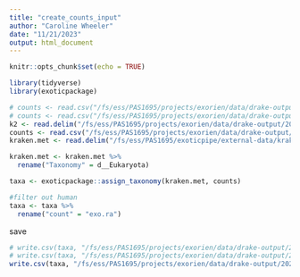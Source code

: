 ```yaml
---
title: "create_counts_input"
author: "Caroline Wheeler"
date: "11/21/2023"
output: html_document
---
```


```r
knitr::opts_chunk$set(echo = TRUE)

library(tidyverse)
library(exoticpackage)
```

```r
# counts <- read.csv("/fs/ess/PAS1695/projects/exorien/data/drake-output/2022-03-16/k2bout_filt.txt")
# counts <- read.csv("/fs/ess/PAS1695/projects/exorien/data/drake-output/2022-03-16/k2bout_humanRNAfilt.txt")
k2 <- read.delim("/fs/ess/PAS1695/projects/exorien/data/drake-output/2022-03-16/k2bout.txt")
counts <- read.csv("/fs/ess/PAS1695/projects/exorien/data/drake-output/2022-03-16/2022-03-16_unnormalized-microbes.csv")
kraken.met <- read.delim("/fs/ess/PAS1695/exoticpipe/external-data/kraken2-metaphlan-noplants.txt")
```


```r
kraken.met <- kraken.met %>%
  rename("Taxonomy" = d__Eukaryota)

taxa <- exoticpackage::assign_taxonomy(kraken.met, counts)

#filter out human
taxa <- taxa %>%
  rename("count" = "exo.ra")
```


save
```r
# write.csv(taxa, "/fs/ess/PAS1695/projects/exorien/data/drake-output/2022-03-16/2022-03-16_counts-with-taxonomy_filtered.csv")
# write.csv(taxa, "/fs/ess/PAS1695/projects/exorien/data/drake-output/2022-03-16/2022-03-16_counts-with-taxonomy-humanRNA-filter.csv")
write.csv(taxa, "/fs/ess/PAS1695/projects/exorien/data/drake-output/2022-03-16/2022-03-16_unnormalized-microbes-with-taxonomy.csv")
```



